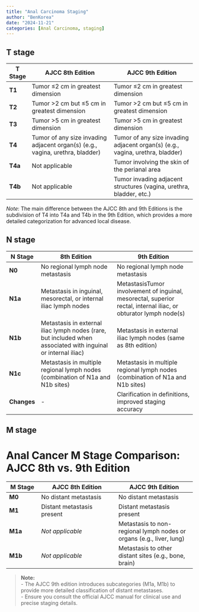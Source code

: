 ```yaml
---
title: "Anal Carcinoma Staging"
author: "BenKorea"
date: "2024-11-21"
categories: [Anal Carcinoma, staging]
---
```


## T stage

| **T Stage** | **AJCC 8th Edition**                                                                                | **AJCC 9th Edition**                                                                                |
|-------------|----------------------------------------------------------------------------------------------------|----------------------------------------------------------------------------------------------------|
| **T1**      | Tumor ≤2 cm in greatest dimension                                                                  | Tumor ≤2 cm in greatest dimension                                                                  |
| **T2**      | Tumor >2 cm but ≤5 cm in greatest dimension                                                        | Tumor >2 cm but ≤5 cm in greatest dimension                                                        |
| **T3**      | Tumor >5 cm in greatest dimension                                                                  | Tumor >5 cm in greatest dimension                                                                  |
| **T4**      | Tumor of any size invading adjacent organ(s) (e.g., vagina, urethra, bladder)                      | Tumor of any size invading adjacent organ(s) (e.g., vagina, urethra, bladder)                      |
| **T4a**     | Not applicable                                                                                     | Tumor involving the skin of the perianal area                                                     |
| **T4b**     | Not applicable                                                                                     | Tumor invading adjacent structures (vagina, urethra, bladder, etc.)                               |

*Note*: The main difference between the AJCC 8th and 9th Editions is the subdivision of T4 into T4a and T4b in the 9th Edition, which provides a more detailed categorization for advanced local disease.

## N stage


| N Stage  | **8th Edition**                                                                                              | **9th Edition**                                                                                              |
|----------|-------------------------------------------------------------------------------------------------------------|-------------------------------------------------------------------------------------------------------------|
| **N0**   | No regional lymph node metastasis                                                                           | No regional lymph node metastasis                                                                           |
| **N1a**  | Metastasis in inguinal, mesorectal, or internal iliac lymph nodes                                           | MetastasisTumor involvement of inguinal, mesorectal, superior rectal, internal iliac, or obturator lymph node(s)                                         |
| **N1b**  | Metastasis in external iliac lymph nodes (rare, but included when associated with inguinal or internal iliac)| Metastasis in external iliac lymph nodes (same as 8th edition)                                              |
| **N1c**  | Metastasis in multiple regional lymph nodes (combination of N1a and N1b sites)                              | Metastasis in multiple regional lymph nodes (combination of N1a and N1b sites)                              |
| **Changes** | -                                                                                                         | Clarification in definitions, improved staging accuracy                                                     |


## M stage

# Anal Cancer M Stage Comparison: AJCC 8th vs. 9th Edition

| **M Stage** | **AJCC 8th Edition**         | **AJCC 9th Edition**         |
|-------------|------------------------------|------------------------------|
| **M0**      | No distant metastasis        | No distant metastasis        |
| **M1**      | Distant metastasis present   | Distant metastasis present   |
| **M1a**     | *Not applicable*             | Metastasis to non-regional lymph nodes or organs (e.g., liver, lung) |
| **M1b**     | *Not applicable*             | Metastasis to other distant sites (e.g., bone, brain) |

> **Note:**  
> - The AJCC 9th edition introduces subcategories (M1a, M1b) to provide more detailed classification of distant metastases.  
> - Ensure you consult the official AJCC manual for clinical use and precise staging details.


